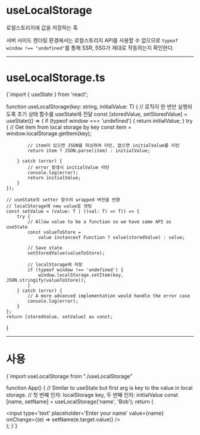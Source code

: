 
# useLocalStorage
로컬스토리지에 값을 저장하는 훅

서버 사이드 렌더링 환경에서는 로컬스토리지 API를 사용할 수 없으므로 `typeof window !== "undefined"`를 통해 SSR, SSG가 제대로 작동하는지 확인한다.

- - -

# useLocalStorage.ts

<CodeBlock lang='typescript'>
{`import { useState } from 'react';

function useLocalStorage<T>(key: string, initialValue: T) {
    // 로직이 한 번만 실행되도록 초기 상태 함수를 useState에 전달
    const [storedValue, setStoredValue] = useState<T>(() => {
        if (typeof window === 'undefined') {
            return initialValue;
        }
        try {
            // Get item from local storage by key
            const item = window.localStorage.getItem(key);

            // item이 있으면 JSON을 파싱하여 리턴, 없으면 initialValue를 리턴
            return item ? JSON.parse(item) : initialValue;

        } catch (error) {
            // error 발생시 initialValue 리턴
            console.log(error);
            return initialValue;
        }
    });

    // useState의 setter 함수의 wrapped 버전을 반환
    // localStorage에 new value로 셋팅
    const setValue = (value: T | ((val: T) => T)) => {
        try {
            // Allow value to be a function so we have same API as useState
            const valueToStore =
                value instanceof Function ? value(storedValue) : value;

            // Save state
            setStoredValue(valueToStore);

            // localStorage에 저장
            if (typeof window !== 'undefined') {
                window.localStorage.setItem(key, JSON.stringify(valueToStore));
            }
        } catch (error) {
            // A more advanced implementation would handle the error case
            console.log(error);
        }
    };
    return [storedValue, setValue] as const;
}
</CodeBlock>

- - -

# 사용

<CodeBlock lang='javascript'>
{`import useLocalStorage from "./useLocalStorage"

function App() {
    // Similar to useState but first arg is key to the value in local storage.
    // 첫 번째 인자: localStorage key, 두 번째 인자: initialValue
    const [name, setName] = useLocalStorage<string>('name', 'Bob');
    return (
        <div>
            <input
                type='text'
                placeholder='Enter your name'
                value={name}
                onChange={(e) => setName(e.target.value)}
            />
        </div>
    );
}`}
</CodeBlock>